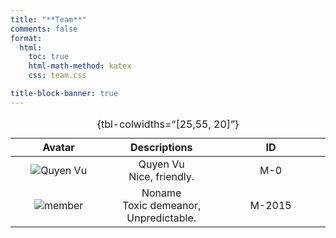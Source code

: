 ```yaml
---
title: "**Team**"
comments: false
format:
  html:
    toc: true
    html-math-method: katex
    css: team.css

title-block-banner: true
---
```


| Avatar | Descriptions | ID |
|:-----:|:------:|:------:|
| <img class="profile_img" src="../img/quyen.jpg" alt="Quyen Vu">| Quyen Vu <br> Nice, friendly.|M-0|
| <img class="profile_img" src="../img/avatar7.png" alt="member"> | Noname <br> Toxic demeanor, Unpredictable. | M-2015|
: {tbl-colwidths="[25,55, 20]"}

